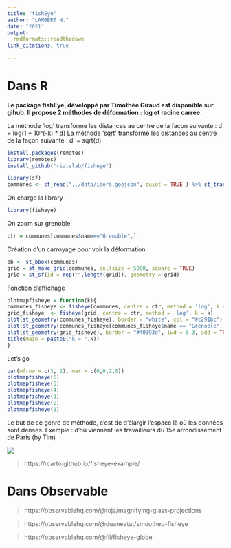 ```yaml
---
title: "fishEye"
author: "LAMBERT N."
date: "2021"
output:
  rmdformats::readthedown
link_citations: true
  
---
```


# Dans R

**Le package fishEye, développé par Timothée Giraud est disponible sur gihub. Il propose 2 méthodes de déformation : log et racine carrée.**

La méthode 'log' transforme les distances au centre de la façon suivante : d' = log(1 + 10^(-k) * d) 
La méthode 'sqrt' transforme les distances au centre de la façon suivante : d' = sqrt(d)

```r
install.packages(remotes)
library(remotes)
install_github("riatelab/fisheye")
```

```r
library(sf)
communes <- st_read("../data/isere.geojson", quiet = TRUE ) %>% st_transform(2154)
```

On charge la library

```r
library(fisheye)
```

On zoom sur grenoble

```r
ctr = communes[communes$name=="Grenoble",]
```

Création d'un carroyage pour voir la déformation

```r
bb <- st_bbox(communes)
grid = st_make_grid(communes, cellsize = 5000, square = TRUE)
grid = st_sf(id = rep("",length(grid)), geometry = grid)
```

Fonction d'affichage

```r
plotmapfisheye = function(k){
communes_fisheye <- fisheye(communes, centre = ctr, method = 'log', k = k)
grid_fisheye  <- fisheye(grid, centre = ctr, method = 'log', k = k)
plot(st_geometry(communes_fisheye), border = "white", col = "#c291bc")
plot(st_geometry(communes_fisheye[communes_fisheye$name == "Grenoble",]), border = "white", col = "#cf5da0", lwd = 0.5,  add= TRUE)
plot(st_geometry(grid_fisheye), border = "#40393d", lwd = 0.3, add = TRUE)
title(main = paste0("k = ",k))
}
```

Let's go

```r
par(mfrow = c(3, 2), mar = c(0,0,2,0))
plotmapfisheye(6)
plotmapfisheye(5)
plotmapfisheye(4)
plotmapfisheye(3)
plotmapfisheye(2)
plotmapfisheye(1)
```

Le but de ce genre de méthode, c'est de d'élargir l'espace là où les données sont denses. Exemple : d'où viennent les travailleurs du 15e arrondissement de Paris (by Tim)

<img src ="mob.gif"></img>

> https://rcarto.github.io/fisheye-example/

# Dans Observable

> https://observablehq.com/@toja/magnifying-glass-projections

> https://observablehq.com/@duaneatat/smoothed-fisheye

> https://observablehq.com/@fil/fisheye-globe
